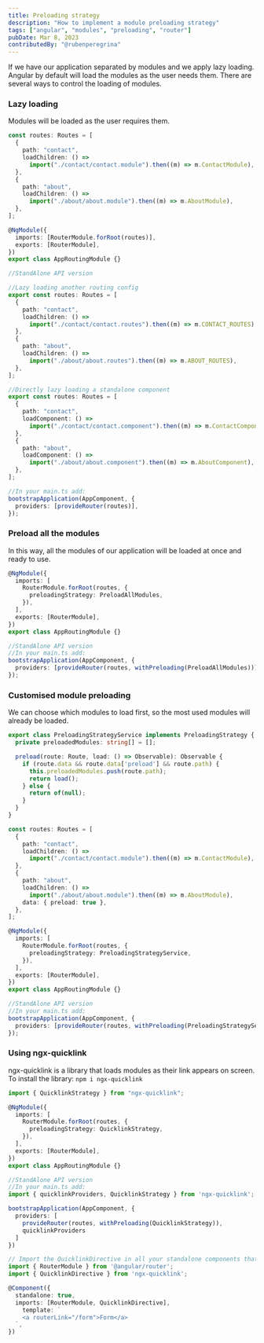 ```yaml
---
title: Preloading strategy
description: "How to implement a module preloading strategy"
tags: ["angular", "modules", "preloading", "router"]
pubDate: Mar 8, 2023
contributedBy: "@rubenperegrina"
---
```


If we have our application separated by modules and we apply lazy loading.
Angular by default will load the modules as the user needs them.
There are several ways to control the loading of modules.

### Lazy loading

Modules will be loaded as the user requires them.

```typescript
const routes: Routes = [
  {
    path: "contact",
    loadChildren: () =>
      import("./contact/contact.module").then((m) => m.ContactModule),
  },
  {
    path: "about",
    loadChildren: () =>
      import("./about/about.module").then((m) => m.AboutModule),
  },
];

@NgModule({
  imports: [RouterModule.forRoot(routes)],
  exports: [RouterModule],
})
export class AppRoutingModule {}

//StandAlone API version

//Lazy loading another routing config
export const routes: Routes = [
  {
    path: "contact",
    loadChildren: () =>
      import("./contact/contact.routes").then((m) => m.CONTACT_ROUTES),
  },
  {
    path: "about",
    loadChildren: () =>
      import("./about/about.routes").then((m) => m.ABOUT_ROUTES),
  },
];

//Directly lazy loading a standalone component
export const routes: Routes = [
  {
    path: "contact",
    loadComponent: () =>
      import("./contact/contact.component").then((m) => m.ContactComponent),
  },
  {
    path: "about",
    loadComponent: () =>
      import("./about/about.component").then((m) => m.AboutComponent),
  },
];

//In your main.ts add:
bootstrapApplication(AppComponent, {
  providers: [provideRouter(routes)],
});
```

### Preload all the modules

In this way, all the modules of our application will be loaded at once and ready to use.

```typescript
@NgModule({
  imports: [
    RouterModule.forRoot(routes, {
      preloadingStrategy: PreloadAllModules,
    }),
  ],
  exports: [RouterModule],
})
export class AppRoutingModule {}

//StandAlone API version
//In your main.ts add:
bootstrapApplication(AppComponent, {
  providers: [provideRouter(routes, withPreloading(PreloadAllModules))],
});
```

### Customised module preloading

We can choose which modules to load first, so the most used modules will already be loaded.

```typescript
export class PreloadingStrategyService implements PreloadingStrategy {
  private preloadedModules: string[] = [];

  preload(route: Route, load: () => Observable): Observable {
    if (route.data && route.data['preload'] && route.path) {
      this.preloadedModules.push(route.path);
      return load();
    } else {
      return of(null);
    }
  }
}

const routes: Routes = [
  {
    path: "contact",
    loadChildren: () =>
      import("./contact/contact.module").then((m) => m.ContactModule),
  },
  {
    path: "about",
    loadChildren: () =>
      import("./about/about.module").then((m) => m.AboutModule),
    data: { preload: true },
  },
];

@NgModule({
  imports: [
    RouterModule.forRoot(routes, {
      preloadingStrategy: PreloadingStrategyService,
    }),
  ],
  exports: [RouterModule],
})
export class AppRoutingModule {}

//StandAlone API version
//In your main.ts add:
bootstrapApplication(AppComponent, {
  providers: [provideRouter(routes, withPreloading(PreloadingStrategyService))],
});
```

### Using ngx-quicklink

ngx-quicklink is a library that loads modules as their link appears on screen.
To install the library: `npm i ngx-quicklink`

```typescript
import { QuicklinkStrategy } from "ngx-quicklink";

@NgModule({
  imports: [
    RouterModule.forRoot(routes, {
      preloadingStrategy: QuicklinkStrategy,
    }),
  ],
  exports: [RouterModule],
})
export class AppRoutingModule {}

//StandAlone API version
//In your main.ts add:
import { quicklinkProviders, QuicklinkStrategy } from 'ngx-quicklink';

bootstrapApplication(AppComponent, {
  providers: [
    provideRouter(routes, withPreloading(QuicklinkStrategy)),
    quicklinkProviders
  ]
})

// Import the QuicklinkDirective in all your standalone components that use preloading:
import { RouterModule } from '@angular/router';
import { QuicklinkDirective } from 'ngx-quicklink';

@Component({
  standalone: true,
  imports: [RouterModule, QuicklinkDirective],
    template: `
    <a routerLink="/form">Form</a>
  `,
})
```
